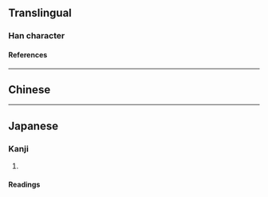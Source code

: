 {{also|併|并}}
{{character info}}
{{character info|0x2F807}}
==Translingual==

===Han character===
{{Han char|rn=9|rad=人|as=08|sn=10|four=|canj=OYJJ,XOYJJ|ids=⿰亻幷}}

====References====
{{Han ref|kx=0107.040|dkj=00746|dj=0227.140|hdz=10182.060|uh=5002|ud=20482}}
{{Han ref|uh=2F807}}

----

==Chinese==
{{zh-see|併|vt}}

----

==Japanese==
{{ja-kanji forms|併|倂}}

===Kanji===
{{ja-kanji|grade=|rs=人08|shin=併}}

# {{rfdef|ja|sort=人08}}

====Readings====
{{ja-readings
|goon=ひょう<ひやう, びょう<びやう
|kanon=へい
|kun=あわ-せる<あは-せる, なら-ぶ, しか-し
}}